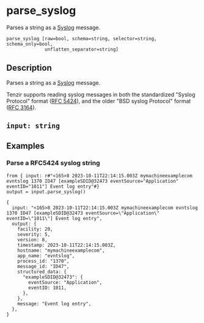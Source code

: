 
# parse_syslog

Parses a string as a [Syslog](https://en.wikipedia.org/wiki/Syslog) message.

```tql
parse_syslog [raw=bool, schema=string, selector=string, schema_only=bool,
              unflatten_separator=string]
```

## Description

Parses a string as a [Syslog](https://en.wikipedia.org/wiki/Syslog) message.

Tenzir supports reading syslog messages in both the standardized "Syslog Protocol" format
([RFC 5424](https://tools.ietf.org/html/rfc5424)), and the older "BSD syslog Protocol" format
([RFC 3164](https://tools.ietf.org/html/rfc3164)).

## `input: string`



<CommonOptions />

## Examples

### Parse a RFC5424 syslog string

```tql
from { input: r#"<165>8 2023-10-11T22:14:15.003Z mymachineexamplecom evntslog 1370 ID47 [exampleSDID@32473 eventSource="Application" eventID="1011"] Event log entry"#}
output = input.parse_syslog()
```

```tql
{
  input: "<165>8 2023-10-11T22:14:15.003Z mymachineexamplecom evntslog 1370 ID47 [exampleSDID@32473 eventSource=\"Application\" eventID=\"1011\"] Event log entry",
  output: {
    facility: 20,
    severity: 5,
    version: 8,
    timestamp: 2023-10-11T22:14:15.003Z,
    hostname: "mymachineexamplecom",
    app_name: "evntslog",
    process_id: "1370",
    message_id: "ID47",
    structured_data: {
      "exampleSDID@32473": {
        eventSource: "Application",
        eventID: 1011,
      },
    },
    message: "Event log entry",
  },
}
```
